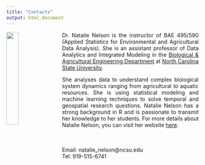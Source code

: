 ```yaml
---
title: "Contacts"
output: html_document
---
```



<link rel="stylesheet" href="styles.css" type="text/css">
<img src="Natalie picture PM.png" style="width:25%; margin-right: 20px" align="left">
<style>
body {
text-align: justify}
</style>


Dr. Natalie Nelson is the instructor of BAE 495/590 (Applied Statistics for Environmental and Agricultural Data Analysis). She is an assistant professor of Data Analytics and Integrated Modeling in the [Biological & Agricultural Engineering Department](https://www.bae.ncsu.edu) at [North Carolina State University](https://www.ncsu.edu). 

She analyses data to understand complex biological system dynamics ranging from agricultural to aquatic resources. She is using statistical modeling and machine learning techniques to solve temporal and geospatial research questions. Natalie Nelson has a strong background in R and is passionate to transmit her knowledge to her students. For more details about Natalie Nelson, you can visit her website [here](http://nelson.rbind.io).
<br/><br/>

<br/>
Email: natalie_nelson@ncsu.edu 
<br/>
Tel: 919-515-6741
